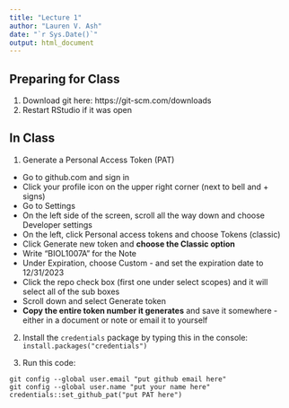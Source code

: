 ```yaml
---
title: "Lecture 1"
author: "Lauren V. Ash"
date: "`r Sys.Date()`"
output: html_document
---
```


## Preparing for Class
1. Download git here: https://git-scm.com/downloads
2. Restart RStudio if it was open


## In Class

1. Generate a Personal Access Token (PAT)  

  * Go to github.com and sign in   
  * Click your profile icon on the upper right corner (next to bell and + signs)  
  * Go to Settings  
  * On the left side of the screen, scroll all the way down and choose Developer settings  
  * On the left, click Personal access tokens and choose Tokens (classic)  
  * Click Generate new token and **choose the Classic option**  
  * Write "BIOL1007A" for the Note   
  * Under Expiration, choose Custom - and set the expiration date to 12/31/2023   
  * Click the repo check box (first one under select scopes) and it will select all of the sub boxes   
  * Scroll down and select Generate token  
  * **Copy the entire token number it generates** and save it somewhere - either in a document or note or email it to yourself  
  
2. Install the `credentials` package by typing this in the console: `install.packages("credentials")`  

3. Run this code:
```
git config --global user.email "put github email here"
git config --global user.name "put your name here"
credentials::set_github_pat("put PAT here")
```